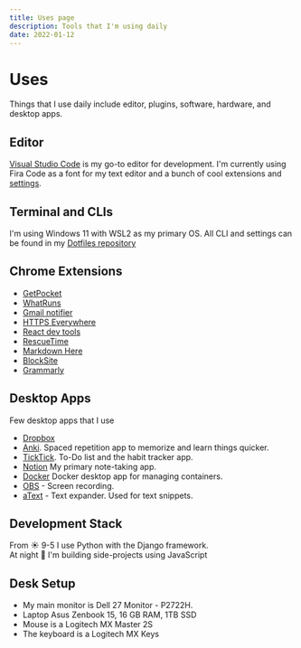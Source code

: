 ```yaml
---
title: Uses page
description: Tools that I'm using daily
date: 2022-01-12
---
```


# Uses

Things that I use daily include editor, plugins, software, hardware, and desktop apps.

## Editor

[Visual Studio Code](https://code.visualstudio.com/) is my go-to editor for development.
I'm currently using Fira Code as a font for my text editor and a bunch of cool extensions and
[settings](https://github.com/victory-sokolov/dotfiles/tree/master/vscode).

## Terminal and CLIs

I'm using Windows 11 with WSL2 as my primary OS.
All CLI and settings can be found in my [Dotfiles repository](https://github.com/victory-sokolov/dotfiles)

## Chrome Extensions

-   [GetPocket](https://chrome.google.com/webstore/detail/save-to-pocket/niloccemoadcdkdjlinkgdfekeahmflj)
-   [WhatRuns](https://chrome.google.com/webstore/detail/whatruns/cmkdbmfndkfgebldhnkbfhlneefdaaip)
-   [Gmail notifier](https://chrome.google.com/webstore/detail/notifier-for-gmail/dcjichoefijpinlfnjghokpkojhlhkgl)
-   [HTTPS Everywhere](https://chrome.google.com/webstore/detail/https-everywhere/gcbommkclmclpchllfjekcdonpmejbdp)
-   [React dev tools](https://chrome.google.com/webstore/detail/react-developer-tools/fmkadmapgofadopljbjfkapdkoienihi)
-   [RescueTime](https://chrome.google.com/webstore/detail/rescuetime-for-chrome-and/bdakmnplckeopfghnlpocafcepegjeap)
-   [Markdown Here](https://chrome.google.com/webstore/detail/markdown-here/elifhakcjgalahccnjkneoccemfahfoa)
-   [BlockSite](https://chrome.google.com/webstore/detail/blocksite-block-websites/eiimnmioipafcokbfikbljfdeojpcgbh)
-   [Grammarly](https://chrome.google.com/webstore/detail/grammarly-for-chrome/kbfnbcaeplbcioakkpcpgfkobkghlhen)

## Desktop Apps

Few desktop apps that I use

-   [Dropbox](https://www.dropbox.com/referrals/AAA2ZH0lSjqkPh8d4ee2PzzS5dVL_6zQ0yk?src=global9)
-   [Anki](https://apps.ankiweb.net/). Spaced repetition app to memorize and learn things quicker.
-   [TickTick](https://ticktick.com/r?c=o83rlzbw). To-Do list and the habit tracker app.
-   [Notion](https://www.notion.so/) My primary note-taking app.
-   [Docker](https://www.docker.com/) Docker desktop app for managing containers.
-   [OBS](https://obsproject.com) - Screen recording.
-   [aText](https://trankynam.com/atext/) - Text expander. Used for text snippets.

## Development Stack

From ☀️ 9-5 I use Python with the Django framework. <br />
At night 🌙 I'm building side-projects using JavaScript

<TechStackList />

## Desk Setup

-   My main monitor is Dell 27 Monitor - P2722H.
-   Laptop Asus Zenbook 15, 16 GB RAM, 1TB SSD
-   Mouse is a Logitech MX Master 2S
-   The keyboard is a Logitech MX Keys
